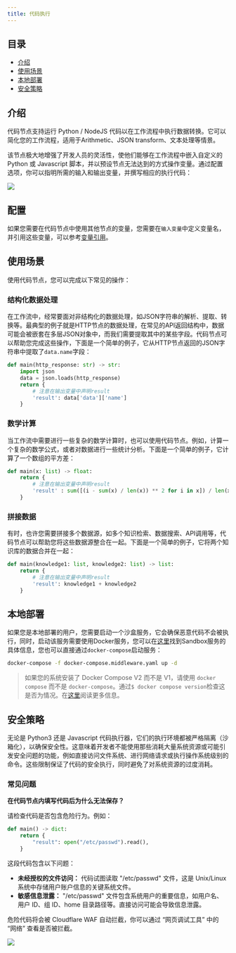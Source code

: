 ```yaml
---
title: 代码执行
---
```


## 目录

* [介绍](code.md#介绍)
* [使用场景](code.md#使用场景)
* [本地部署](code.md#本地部署)
* [安全策略](code.md#安全策略)

## 介绍

代码节点支持运行 Python / NodeJS 代码以在工作流程中执行数据转换。它可以简化您的工作流程，适用于Arithmetic、JSON transform、文本处理等情景。

该节点极大地增强了开发人员的灵活性，使他们能够在工作流程中嵌入自定义的 Python 或 Javascript 脚本，并以预设节点无法达到的方式操作变量。通过配置选项，你可以指明所需的输入和输出变量，并撰写相应的执行代码：

![](/zh-cn/img/904eeba8ee23e89c189497c5fd90f499.png)

## 配置

如果您需要在代码节点中使用其他节点的变量，您需要在`输入变量`中定义变量名，并引用这些变量，可以参考[变量引用](../key-concept.md#变量)。

## 使用场景

使用代码节点，您可以完成以下常见的操作：

### 结构化数据处理

在工作流中，经常要面对非结构化的数据处理，如JSON字符串的解析、提取、转换等。最典型的例子就是HTTP节点的数据处理，在常见的API返回结构中，数据可能会被嵌套在多层JSON对象中，而我们需要提取其中的某些字段。代码节点可以帮助您完成这些操作，下面是一个简单的例子，它从HTTP节点返回的JSON字符串中提取了`data.name`字段：

```python
def main(http_response: str) -> str:
    import json
    data = json.loads(http_response)
    return {
        # 注意在输出变量中声明result
        'result': data['data']['name'] 
    }
```

### 数学计算

当工作流中需要进行一些复杂的数学计算时，也可以使用代码节点。例如，计算一个复杂的数学公式，或者对数据进行一些统计分析。下面是一个简单的例子，它计算了一个数组的平方差：

```python
def main(x: list) -> float:
    return {
        # 注意在输出变量中声明result
        'result' : sum([(i - sum(x) / len(x)) ** 2 for i in x]) / len(x)
    }
```

### 拼接数据

有时，也许您需要拼接多个数据源，如多个知识检索、数据搜索、API调用等，代码节点可以帮助您将这些数据源整合在一起。下面是一个简单的例子，它将两个知识库的数据合并在一起：

```python
def main(knowledge1: list, knowledge2: list) -> list:
    return {
        # 注意在输出变量中声明result
        'result': knowledge1 + knowledge2
    }
```

## 本地部署

如果您是本地部署的用户，您需要启动一个沙盒服务，它会确保恶意代码不会被执行，同时，启动该服务需要使用Docker服务，您可以在[这里](https://github.com/langgenius/dify/tree/main/docker/docker-compose.middleware.yaml)找到Sandbox服务的具体信息，您也可以直接通过`docker-compose`启动服务：

```bash
docker-compose -f docker-compose.middleware.yaml up -d
```

> 如果您的系统安装了 Docker Compose V2 而不是 V1，请使用 `docker compose` 而不是 `docker-compose`。通过`$ docker compose version`检查这是否为情况。在[这里](https://docs.docker.com/compose/#compose-v2-and-the-new-docker-compose-command)阅读更多信息。

## 安全策略

无论是 Python3 还是 Javascript 代码执行器，它们的执行环境都被严格隔离（沙箱化），以确保安全性。这意味着开发者不能使用那些消耗大量系统资源或可能引发安全问题的功能，例如直接访问文件系统、进行网络请求或执行操作系统级别的命令。这些限制保证了代码的安全执行，同时避免了对系统资源的过度消耗。

### 常见问题

**在代码节点内填写代码后为什么无法保存？**

请检查代码是否包含危险行为。例如：

```python
def main() -> dict:
    return {
        "result": open("/etc/passwd").read(),
    }
```

这段代码包含以下问题：

* **未经授权的文件访问：** 代码试图读取 "/etc/passwd" 文件，这是 Unix/Linux 系统中存储用户账户信息的关键系统文件。
* **敏感信息泄露：** "/etc/passwd" 文件包含系统用户的重要信息，如用户名、用户 ID、组 ID、home 目录路径等。直接访问可能会导致信息泄露。

危险代码将会被 Cloudflare  WAF 自动拦截，你可以通过 “网页调试工具” 中的 “网络” 查看是否被拦截。

![](/zh-cn/img/7d29e700be8e5b6dfb91ff1263624368.png)
